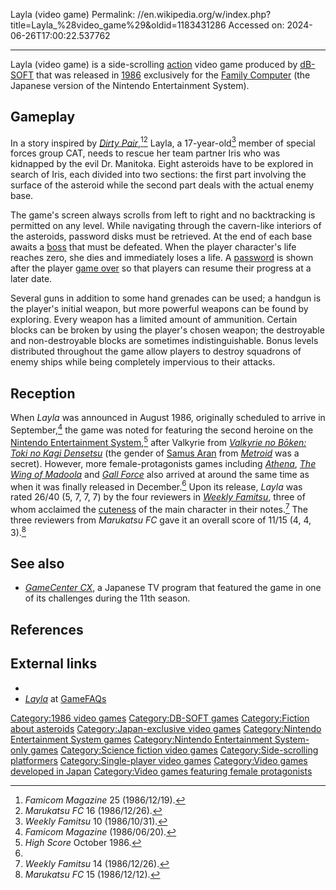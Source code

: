 Layla (video game)
Permalink: //en.wikipedia.org/w/index.php?title=Layla_%28video_game%29&oldid=1183431286
Accessed on: 2024-06-26T17:00:22.537762



------
Layla (video game)
{{Infobox video game
|title = Layla
|image = [[File:Layla video game.jpg|256px|Layla]]
|caption = Cover art showing Layla (left) and Iris (right)
|developer = [[dB-SOFT]]
|publisher = dB-SOFT
|producer = Naoto Shinada <br> Megumi Yoshida
|director = Hiroshi Ono <br> Seiichi Matsuno
|programmer = Naoto Shinada <br> Hiroshi Ono <br> Yukiharu Nakajima
|artist = Seiichi Matsuno
|composer = Yasuhito Saitō
|platforms = [[Nintendo Entertainment System|Family Computer]]
|released = {{vgrelease|JP|December 20, 1986}}
|genre = [[Action game|Action]]
|modes = [[Single-player video game|Single-player]]
}}
{{nihongo|'''''Layla'''''|レイラ}} is a side-scrolling [[action game|action]] video game produced by [[dB-SOFT]] that was released in [[1986 in video gaming|1986]] exclusively for the [[Nintendo Entertainment System|Family Computer]] (the Japanese version of the Nintendo Entertainment System).

==Gameplay==
In a story inspired by ''[[Dirty Pair]]'',<ref>''Famicom Magazine'' 25 (1986/12/19).</ref><ref>''Marukatsu FC'' 16 (1986/12/26).</ref> Layla, a 17-year-old<ref>''Weekly Famitsu'' 10 (1986/10/31).</ref> member of special forces group CAT, needs to rescue her team partner Iris who was kidnapped by the evil Dr. Manitoka. Eight asteroids have to be explored in search of Iris, each divided into two sections: the first part involving the surface of the asteroid while the second part deals with the actual enemy base.

The game's screen always scrolls from left to right and no backtracking is permitted on any level. While navigating through the cavern-like interiors of the asteroids, password disks must be retrieved. At the end of each base awaits a [[boss (video games)|boss]] that must be defeated. When the player character's life reaches zero, she dies and immediately loses a life. A [[password (video games)|password]] is shown after the player [[game over]] so that players can resume their progress at a later date.

Several guns in addition to some hand grenades can be used; a handgun is the player's initial weapon, but more powerful weapons can be found by exploring. Every weapon has a limited amount of ammunition. Certain blocks can be broken by using the player's chosen weapon; the destroyable and non-destroyable blocks are sometimes indistinguishable. Bonus levels distributed throughout the game allow players to destroy squadrons of enemy ships while being completely impervious to their attacks.

==Reception==
When ''Layla'' was announced in August 1986, originally scheduled to arrive in September,<ref>''Famicom Magazine'' (1986/06/20).</ref> the game was noted for featuring the second heroine on the [[Nintendo Entertainment System]],<ref>''High Score'' October 1986.</ref> after Valkyrie from ''[[Valkyrie no Bōken: Toki no Kagi Densetsu]]'' (the gender of [[Samus Aran]] from ''[[Metroid (video game)|Metroid]]'' was a secret). However, more female-protagonists games including ''[[Athena (video game)|Athena]]'', ''[[The Wing of Madoola]]'' and ''[[Gall Force]]'' also arrived at around the same time as when it was finally released in December.<ref name=mfc/> Upon its release, ''Layla'' was rated 26/40 (5, 7, 7, 7) by the four reviewers in ''[[Weekly Famitsu]]'', three of whom acclaimed the [[kawaii|cuteness]] of the main character in their notes.<ref>''Weekly Famitsu'' 14 (1986/12/26).</ref> The three reviewers from ''Marukatsu FC'' gave it an overall score of 11/15 (4, 4, 3).<ref name=mfc>''Marukatsu FC'' 15 (1986/12/12).</ref>

==See also==
*''[[GameCenter CX]]'', a Japanese TV program that featured the game in one of its challenges during the 11th season.

==References==
{{reflist}}

==External links==
*{{MobyGames|id=/layla|name=''Layla''}}
*[http://www.gamefaqs.com/nes/578348-layla/ ''Layla''] at [[GameFAQs]]

[[Category:1986 video games]]
[[Category:DB-SOFT games]]
[[Category:Fiction about asteroids]]
[[Category:Japan-exclusive video games]]
[[Category:Nintendo Entertainment System games]]
[[Category:Nintendo Entertainment System-only games]]
[[Category:Science fiction video games]]
[[Category:Side-scrolling platformers]]
[[Category:Single-player video games]]
[[Category:Video games developed in Japan]]
[[Category:Video games featuring female protagonists]]
